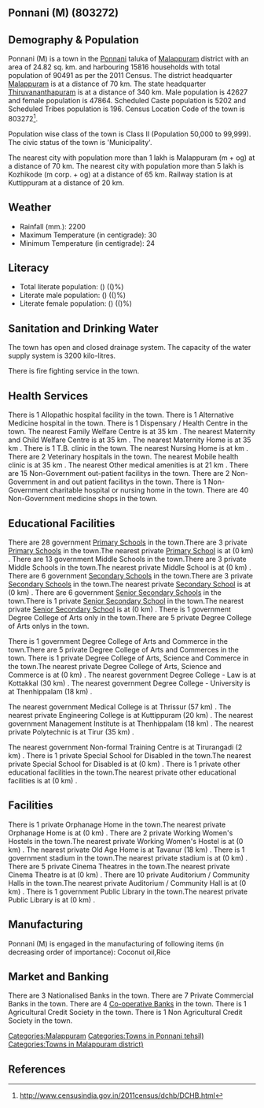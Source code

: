 {{Infobox settlement
| name=Ponnani (M)
| native_name=
| native_name_lang=
| other_name=
| nickname=
| settlement_type=Town
| image_skyline=
| image_alt=
| image_caption=
| pushpin_map=India Kerala
| pushpin_label_position=right
| pushpin_map_alt=
| pushpin_map_caption=Location in Kerala, India
| latd=
| latm=
| lats=
| latNS=
| longd=
| longm=
| longs=
| longEW=
| coordinates_display=inline,title
| subdivision_type=Country
| subdivision_name={{flag|India}}
| subdivision_type1=[[States and territories of India|State]]
| subdivision_name1=Kerala 
| subdivision_type2=[[List of districts of India|District]]
| subdivision_name2=Malappuram
| subdivision_type3=Tahsil
| subdivision_name3=Ponnani
| website=
| established_title=<!-- Established -->
| established_date=
| founder=
| named_for=
| government_type=
| governing_body=
| unit_pref=Metric
| area_footnotes=
| area_rank=
| area_total_km2=24.82
| elevation_footnotes=
| elevation_m=
| population_total=90491
| population_as_of=2011
| population_rank=
| population_density_km2=3645
| population_demonym=
| population_footnotes=
| demographics_type1=Languages=
| demographics1_title1=Official=
| demographics1_info1=[[Malayalam language|Malayalam]]
| timezone1=[[Indian Standard Time|IST]]
| utc_offset1==+5:30
| postal_code_type=[[Postal Index Number|PIN]]
| postal_code=
| area_code_type=Telephone code
| area_code=
| registration_plate=
| blank1_name_sec1=Nearest city
| blank1_info_sec1=[[Malappuram (m + og)]]
| blank2_name_sec1=[[Human sex ratio|Sex ratio]]
| blank2_info_sec1=1122
| blank3_name_sec1=Literacy
| blank3_info_sec1=()%
| blank1_name_sec2=[[2011 Census of India|2011 census]] code
| blank1_info_sec2=803272
| footnotes=
}}

== Ponnani (M) (803272) ==

== Demography & Population ==

Ponnani (M) is a town in the [[Ponnani]] taluka of [[Malappuram]] district with an area of 24.82 sq. km. and harbouring 15816 households with total population of 90491 as per the 2011 Census. The district headquarter [[Malappuram]] is at a distance of 70 km. The state headquarter [[Thiruvananthapuram]] is at a distance of 340 km. Male population is 42627 and female population is 47864. Scheduled Caste population is 5202 and Scheduled Tribes population is 196. Census Location Code of the town is 803272<ref>http://www.censusindia.gov.in/2011census/dchb/DCHB.html</ref>.

Population wise class of the town is Class II (Population 50,000 to 99,999).
The civic status of the town is 'Municipality'.

The nearest city with population more than 1 lakh is Malappuram (m + og) at a distance of 70 km. The nearest city with population more than 5 lakh is Kozhikode (m corp. + og) at a distance of 65 km. Railway station is at Kuttippuram at a distance of 20 km.


== Weather ==  
* Rainfall (mm.): 2200 
* Maximum Temperature (in centigrade): 30
* Minimum Temperature (in centigrade): 24


== Literacy ==  
* Total literate population: () (()%)
* Literate male population: () (()%)
* Literate female population: () (()%)


== Sanitation and Drinking Water ==  
The town has open and closed drainage system.
The capacity of the water supply system is 3200 kilo-litres.

There is fire fighting service in the town.


== Health Services ==
There is 1 Allopathic hospital facility in the town.
There is 1 Alternative Medicine hospital in the town.
There is 1 Dispensary / Health Centre in the town.
The nearest Family Welfare Centre is at 35 km .
The nearest Maternity and Child Welfare Centre is at 35 km .
The nearest Maternity Home is at 35 km .
There is 1 T.B. clinic in the town.
The nearest Nursing Home is at  km .
There are 2 Veterinary hospitals in the town.
The nearest Mobile health clinic is at 35 km .
The nearest Other medical amenities is at 21 km .
There are 15 Non-Government out-patient facilitys in the town.
There are 2 Non-Government in and out patient facilitys in the town.
There is 1 Non-Government charitable hospital or nursing home in the town.
There are 40 Non-Government medicine shops in the town.


== Educational Facilities ==
There are 28 government [[Primary School]]s in the town.There are 3 private [[Primary School]]s in the town.The nearest private [[Primary School]] is at  (0 km) .
There are 13 government Middle Schools in the town.There are 3 private Middle Schools in the town.The nearest private Middle School is at  (0 km) .
There are 6 government [[Secondary School]]s in the town.There are 3 private [[Secondary School]]s in the town.The nearest private [[Secondary School]] is at  (0 km) .
There are 6 government [[Senior Secondary School]]s in the town.There is 1 private [[Senior Secondary School]] in the town.The nearest private [[Senior Secondary School]] is at  (0 km) .
There is 1 government Degree College of Arts only in the town.There are 5 private Degree College of Arts onlys in the town. 
 
 
 
There is 1 government Degree College of Arts and Commerce in the town.There are 5 private Degree College of Arts and Commerces in the town. 
There is 1 private Degree College of Arts, Science and Commerce in the town.The nearest private Degree College of Arts, Science and Commerce is at  (0 km) .
The nearest government Degree College - Law is at Kottakkal  (30 km) .
The nearest government Degree College - University is at Thenhippalam (18 km) .
 
The nearest government Medical College is at Thrissur (57 km) .
The nearest private Engineering College is at Kuttippuram (20 km) .
The nearest government Management Institute is at Thenhippalam (18 km) .
The nearest private Polytechnic is at Tirur (35 km) .
 
The nearest government Non-formal Training Centre is at Tirurangadi (2 km) .
There is 1 private Special School for Disabled in the town.The nearest private Special School for Disabled is at  (0 km) .
There is 1 private other educational facilities in the town.The nearest private other educational facilities is at  (0 km) .


== Facilities ==
There is 1 private Orphanage Home in the town.The nearest private Orphanage Home is at  (0 km) .
There are 2 private Working Women's Hostels in the town.The nearest private Working Women's Hostel is at  (0 km) .
The nearest private Old Age Home is at Tavanur (18 km) .
There is 1 government stadium in the town.The nearest private stadium is at  (0 km) .
There are 5 private Cinema Theatres in the town.The nearest private Cinema Theatre is at  (0 km) .
There are 10 private Auditorium / Community Halls in the town.The nearest private Auditorium / Community Hall is at  (0 km) .
There is 1 government Public Library in the town.The nearest private Public Library is at  (0 km) .


== Manufacturing ==
Ponnani (M) is engaged in the manufacturing of following items (in decreasing order of importance): Coconut oil,Rice


== Market and Banking ==
There are 3 Nationalised Banks in the town.
There are 7 Private Commercial Banks in the town.
There are 4 [[Co-operative Bank]]s in the town.
There is 1 Agricultural Credit Society in the town.
There is 1 Non Agricultural Credit Society in the town.


[[Categories:Malappuram]]
[[Categories:Towns in Ponnani tehsil)]]
[[Categories:Towns in Malappuram district)]]


== References ==
{{Reflist}}


